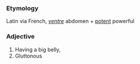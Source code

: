 ===Etymology===
Latin via French, ''[[ventre]]'' abdomen + [[potent]] powerful
===Adjective===
#Having a big belly,
#Gluttonous
